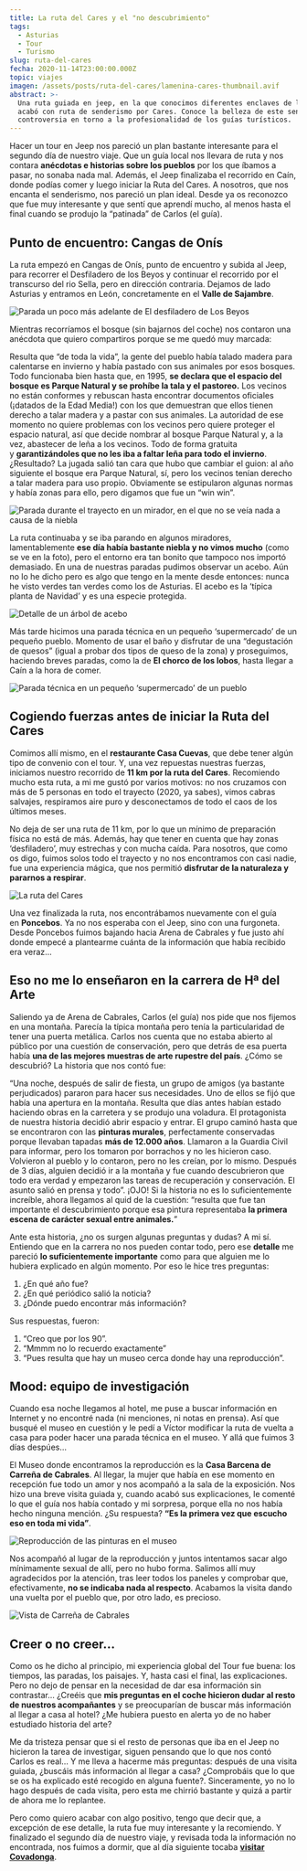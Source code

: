 ```yaml
---
title: La ruta del Cares y el "no descubrimiento"
tags:
  - Asturias
  - Tour
  - Turismo
slug: ruta-del-cares
fecha: 2020-11-14T23:00:00.000Z
topic: viajes
imagen: /assets/posts/ruta-del-cares/lamenina-cares-thumbnail.avif
abstract: >-
  Una ruta guiada en jeep, en la que conocimos diferentes enclaves de la zona, y
  acabó con ruta de senderismo por Cares. Conoce la belleza de este sendero y la
  controversia en torno a la profesionalidad de los guías turísticos.
---
```


Hacer un tour en Jeep nos pareció un plan bastante interesante para el segundo día de nuestro viaje. Que un guía local nos llevara de ruta y nos contara **anécdotas e historias sobre los pueblos** por los que íbamos a pasar, no sonaba nada mal. Además, el Jeep finalizaba el recorrido en Caín, donde podías comer y luego iniciar la Ruta del Cares. A nosotros, que nos encanta el senderismo, nos pareció un plan ideal. Desde ya os reconozco que fue muy interesante y que sentí que aprendí mucho, al menos hasta el final cuando se produjo la “patinada” de Carlos (el guía).

## **Punto de encuentro: Cangas de Onís**

La ruta empezó en Cangas de Onís, punto de encuentro y subida al Jeep, para recorrer el Desfiladero de los Beyos y continuar el recorrido por el transcurso del rio Sella, pero en dirección contraria. Dejamos de lado Asturias y entramos en León, concretamente en el **Valle de Sajambre**.

![Parada un poco más adelante de El desfiladero de Los Beyos](/assets/posts/ruta-del-cares/lamenina-cares-cascada.avif "Parada un poco más adelante de El desfiladero de Los Beyos")

Mientras recorríamos el bosque (sin bajarnos del coche) nos contaron una anécdota que quiero compartiros porque se me quedó muy marcada:

Resulta que “de toda la vida”, la gente del pueblo había talado madera para calentarse en invierno y había pastado con sus animales por esos bosques. Todo funcionaba bien hasta que, en 1995, **se declara que el espacio del bosque es Parque Natural y se prohíbe la tala y el pastoreo.** Los vecinos no están conformes y rebuscan hasta encontrar documentos oficiales (¡datados de la Edad Media!) con los que demuestran que ellos tienen derecho a talar madera y a pastar con sus animales. La autoridad de ese momento no quiere problemas con los vecinos pero quiere proteger el espacio natural, así que decide nombrar al bosque Parque Natural y, a la vez, abastecer de leña a los vecinos. Todo de forma gratuita y **garantizándoles que no les iba a faltar leña para todo el invierno**. ¿Resultado? La jugada salió tan cara que hubo que cambiar el guion: al año siguiente el bosque era Parque Natural, sí, pero los vecinos tenían derecho a talar madera para uso propio. Obviamente se estipularon algunas normas y había zonas para ello, pero digamos que fue un “win win”.

![Parada durante el trayecto en un mirador, en el que no se veía nada a causa de la niebla](/assets/posts/ruta-del-cares/lamenina-cares-niebla.avif "Parada durante el trayecto en un mirador, en el que no se veía nada a causa de la niebla")

La ruta continuaba y se iba parando en algunos miradores, lamentablemente **ese día había bastante niebla y no vimos mucho** (como se ve en la foto), pero el entorno era tan bonito que tampoco nos importó demasiado. En una de nuestras paradas pudimos observar un acebo. Aún no lo he dicho pero es algo que tengo en la mente desde entonces: nunca he visto verdes tan verdes como los de Asturias. El acebo es la ‘típica planta de Navidad’ y es una especie protegida.

![Detalle de un árbol de acebo](/assets/posts/ruta-del-cares/lamenina-cares-acebo.avif "Detalle de un árbol de acebo")

Más tarde hicimos una parada técnica en un pequeño ‘supermercado’ de un pequeño pueblo. Momento de usar el baño y disfrutar de una “degustación de quesos” (igual a probar dos tipos de queso de la zona) y proseguimos, haciendo breves paradas, como la de **El chorco de los lobos**, hasta llegar a Caín a la hora de comer.

![Parada técnica en un pequeño ‘supermercado’ de un pueblo](/assets/posts/ruta-del-cares/lamenina-cares-pueblo.avif "Parada técnica en un pequeño ‘supermercado’ de un pueblo")

## **Cogiendo fuerzas antes de iniciar la Ruta del Cares**

Comimos allí mismo, en el **restaurante Casa Cuevas**, que debe tener algún tipo de convenio con el tour. Y, una vez repuestas nuestras fuerzas, iniciamos nuestro recorrido de **11 km por la ruta del Cares**. Recomiendo mucho esta ruta, a mi me gustó por varios motivos: no nos cruzamos con más de 5 personas en todo el trayecto (2020, ya sabes), vimos cabras salvajes, respiramos aire puro y desconectamos de todo el caos de los últimos meses.

No deja de ser una ruta de 11 km, por lo que un mínimo de preparación física no está de más. Además, hay que tener en cuenta que hay zonas ‘desfiladero’, muy estrechas y con mucha caída. Para nosotros, que como os digo, fuimos solos todo el trayecto y no nos encontramos con casi nadie, fue una experiencia mágica, que nos permitió **disfrutar de la naturaleza y pararnos a respirar**.

![La ruta del Cares](/assets/posts/ruta-del-cares/lamenina-cares-thumbnail.avif "La ruta del Cares")

Una vez finalizada la ruta, nos encontrábamos nuevamente con el guía en **Poncebos**. Ya no nos esperaba con el Jeep, sino con una furgoneta. Desde Poncebos fuimos bajando hacia Arena de Cabrales y fue justo ahí donde empecé a plantearme cuánta de la información que había recibido era veraz…

## **Eso no me lo enseñaron en la carrera de Hª del Arte**

Saliendo ya de Arena de Cabrales, Carlos (el guía) nos pide que nos fijemos en una montaña. Parecía la típica montaña pero tenía la particularidad de tener una puerta metálica. Carlos nos cuenta que no estaba abierto al público por una cuestión de conservación, pero que detrás de esa puerta había **una de las mejores muestras de arte rupestre del país**. ¿Cómo se descubrió? La historia que nos contó fue:

“Una noche, después de salir de fiesta, un grupo de amigos (ya bastante perjudicados) pararon para hacer sus necesidades. Uno de ellos se fijó que había una apertura en la montaña. Resulta que días antes habían estado haciendo obras en la carretera y se produjo una voladura. El protagonista de nuestra historia decidió abrir espacio y entrar. El grupo caminó hasta que se encontraron con las **pinturas murales**, perfectamente conservadas porque llevaban tapadas **más de 12.000 años**. Llamaron a la Guardia Civil para informar, pero los tomaron por borrachos y no les hicieron caso. Volvieron al pueblo y lo contaron, pero no les creían, por lo mismo. Después de 3 días, alguien decidió ir a la montaña y fue cuando descubrieron que todo era verdad y empezaron las tareas de recuperación y conservación. El asunto salió en prensa y todo”. ¡OJO! Si la historia no es lo suficientemente increíble, ahora llegamos al quid de la cuestión: “resulta que fue tan importante el descubrimiento porque esa pintura representaba **la primera escena de carácter sexual entre animales.**”

Ante esta historia, ¿no os surgen algunas preguntas y dudas? A mi sí. Entiendo que en la carrera no nos pueden contar todo, pero ese **detalle** me pareció **lo suficientemente importante** como para que alguien me lo hubiera explicado en algún momento. Por eso le hice tres preguntas:

1. ¿En qué año fue?
2. ¿En qué periódico salió la noticia?
3. ¿Dónde puedo encontrar más información?

Sus respuestas, fueron:

1. “Creo que por los 90”.
2. “Mmmm no lo recuerdo exactamente”
3. “Pues resulta que hay un museo cerca donde hay una reproducción”.

## **Mood: equipo de investigación**

Cuando esa noche llegamos al hotel, me puse a buscar información en Internet y no encontré nada (ni menciones, ni notas en prensa). Así que busqué el museo en cuestión y le pedí a Víctor modificar la ruta de vuelta a casa para poder hacer una parada técnica en el museo. Y allá que fuimos 3 días despúes…

El Museo donde encontramos la reproducción es la **Casa Barcena de Carreña de Cabrales**. Al llegar, la mujer que había en ese momento en recepción fue todo un amor y nos acompañó a la sala de la exposición. Nos hizo una breve visita guiada y, cuando acabó sus explicaciones, le comenté lo que el guía nos había contado y mi sorpresa, porque ella no nos había hecho ninguna mención. ¿Su respuesta? **“Es la primera vez que escucho eso en toda mi vida”**.

![Reproducción de las pinturas en el museo](/assets/posts/ruta-del-cares/lamenina-cares-pinturas.avif "Reproducción de las pinturas en el museo")

Nos acompañó al lugar de la reproducción y juntos intentamos sacar algo mínimamente sexual de allí, pero no hubo forma. Salimos allí muy agradecidos por la atención, tras leer todos los paneles y comprobar que, efectivamente, **no se indicaba nada al respecto**. Acabamos la visita dando una vuelta por el pueblo que, por otro lado, es precioso.

![Vista de Carreña de Cabrales](/assets/posts/ruta-del-cares/lamenina-cares-cabrales.avif "Vista de Carreña de Cabrales")

## **Creer o no creer…**

Como os he dicho al principio, mi experiencia global del Tour fue buena: los tiempos, las paradas, los paisajes. Y, hasta casi el final, las explicaciones. Pero no dejo de pensar en la necesidad de dar esa información sin contrastar… ¿Creéis que **mis preguntas en el coche hicieron dudar al resto de nuestros acompañantes** y se preocuparían de buscar más información al llegar a casa al hotel? ¿Me hubiera puesto en alerta yo de no haber estudiado historia del arte?

Me da tristeza pensar que si el resto de personas que iba en el Jeep no hicieron la tarea de investigar, siguen pensando que lo que nos contó Carlos es real… Y me lleva a hacerme más preguntas: después de una visita guiada, ¿buscáis más información al llegar a casa? ¿Comprobáis que lo que se os ha explicado esté recogido en alguna fuente?. Sinceramente, yo no lo hago después de cada visita, pero esta me chirrió bastante y quizá a partir de ahora me lo replantee.

Pero como quiero acabar con algo positivo, tengo que decir que, a excepción de ese detalle, la ruta fue muy interesante y la recomiendo. Y finalizado el segundo día de nuestro viaje, y revisada toda la información no encontrada, nos fuimos a dormir, que al día siguiente tocaba **[visitar Covadonga](/posts/covadonga-historica/)**.
